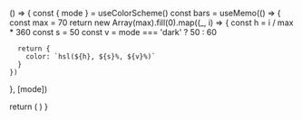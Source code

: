 () => {
  const { mode } = useColorScheme()
  const bars = useMemo(() => {
    const max = 70
    return new Array(max).fill(0).map((_, i) => {
      const h = i / max * 360
      const s = 50
      const v = mode === 'dark' ? 50 : 60

      return {
        color: `hsl(${h}, ${s}%, ${v}%)`
      }
    })
  }, [mode])

  return (
    <Uptime
      bars={bars}
      rounded
    />
  )
}
